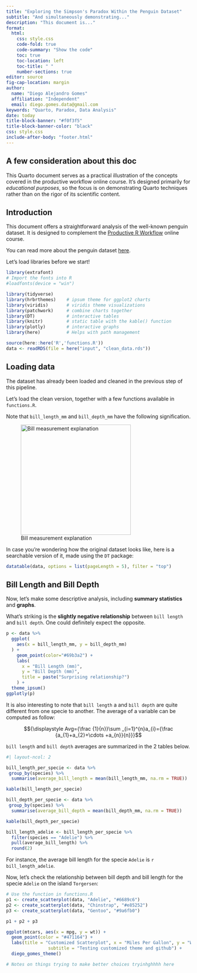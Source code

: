 ```yaml
---
title: "Exploring the Simpson's Paradox Within the Penguin Dataset"
subtitle: "And simultaneously demonstrating..."
description: "This document is..."
format:
  html:
    css: style.css
    code-fold: true
    code-summary: "Show the code"
    toc: true
    toc-location: left
    toc-title: " "
    number-sections: true
editor: source
fig-cap-location: margin
author:
  name: "Diego Alejandro Gomes"
  affiliation: "Independent"
  email: diego.gomes.data@gmail.com
keywords: "Quarto, Paradox, Data Analysis"
date: today
title-block-banner: "#f0f3f5"
title-block-banner-color: "black"
css: style.css
include-after-body: "footer.html"
---
```


::: {.callout-caution collapse="true"}
## A few consideration about this doc

This Quarto document serves as a practical illustration of the concepts covered in the productive workflow online course. It's designed primarily for *educational purposes*, so the focus is on demonstrating Quarto techniques rather than on the rigor of its scientific content.
:::

## Introduction

This document offers a straightforward analysis of the well-known penguin dataset. It is designed to complement the [Productive R Workflow](https://www.productive-r-workflow.com) online course.

You can read more about the penguin dataset [here](https://allisonhorst.github.io/palmerpenguins/).

Let's load libraries before we start!

```r
library(extrafont)
# Import the fonts into R
#loadfonts(device = "win")

```


```r
library(tidyverse)
library(hrbrthemes)    # ipsum theme for ggplot2 charts
library(viridis)       # viridis theme visualizations
library(patchwork)     # combine charts together
library(DT)            # interactive tables
library(knitr)         # static table with the kable() function
library(plotly)        # interactive graphs
library(here)          # Helps with path management
```

```r
source(here::here('R','functions.R'))
data <- readRDS(file = here("input", "clean_data.rds"))
```

## Loading data

The dataset has already been loaded and cleaned in the previous step of this pipeline.

Let's load the clean version, together with a few functions available in `functions.R`.

Note that `bill_length_mm` and `bill_depth_mm` have the following signification.

![Bill measurement explanation](asset/penguin.png){width="300"}

In case you're wondering how the original dataset looks like, here is a searchable version of it, made using the `DT` package:

```r
datatable(data, options = list(pageLength = 5), filter = "top")
```

## Bill Length and Bill Depth

Now, let's make some descriptive analysis, including <b>summary statistics</b> and <b>graphs</b>.

What's striking is the <b>slightly negative relationship</b> between `bill length` and `bill depth`. One could definitely expect the opposite.

```r
p <- data %>%
  ggplot(
    aes(x = bill_length_mm, y = bill_depth_mm)
  ) +
    geom_point(color="#69b3a2") +
    labs(
      x = "Bill Length (mm)",
      y = "Bill Depth (mm)",
      title = paste("Surprising relationship?")
    ) + 
  theme_ipsum()
ggplotly(p)
```

It is also interesting to note that `bill length` a and `bill depth` are quite different from one specie to another. The average of a variable can be computed as follow:

$${\displaystyle Avg={\frac {1}{n}}\sum _{i=1}^{n}a_{i}={\frac {a_{1}+a_{2}+\cdots +a_{n}}{n}}}$$

`bill length` and `bill depth` averages are summarized in the 2 tables below.

```r
#| layout-ncol: 2

bill_length_per_specie <- data %>%
 group_by(species) %>% 
  summarise(average_bill_length = mean(bill_length_mm, na.rm = TRUE))

kable(bill_length_per_specie)

bill_depth_per_specie <- data %>%
 group_by(species) %>% 
  summarise(average_bill_depth = mean(bill_depth_mm, na.rm = TRUE))

kable(bill_depth_per_specie)

bill_length_adelie <- bill_length_per_specie %>%
  filter(species == "Adelie") %>%
  pull(average_bill_length) %>%
  round(2)
```

For instance, the average bill length for the specie `Adelie` is `r bill_length_adelie`.

Now, let's check the relationship between bill depth and bill length for the specie `Adelie` on the island `Torgersen`:

```r

# Use the function in functions.R
p1 <- create_scatterplot(data, "Adelie", "#6689c6")
p2 <- create_scatterplot(data, "Chinstrap", "#e85252")
p3 <- create_scatterplot(data, "Gentoo", "#9a6fb0")

p1 + p2 + p3
```

```r
ggplot(mtcars, aes(x = mpg, y = wt)) +
  geom_point(color = "#471164") +
  labs(title = "Customized Scatterplot", x = "Miles Per Gallon", y = "Weight",
                subtitle = "Testing customized theme and github") +
  diego_gomes_theme() 

# Notes on things trying to make better choices tryinhghhhh here
```



